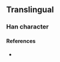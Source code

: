 {{character info/new}}
==Translingual==

===Han character===
{{Han char|rn=85|rad=水|as=16|sn=19|four=|canj=EJJN,XEJJN|ids=⿰氵輸}}

====References====
* {{Han ref|kx=0660.271|hdz=31782.031|uh=702D|ud=28717}}